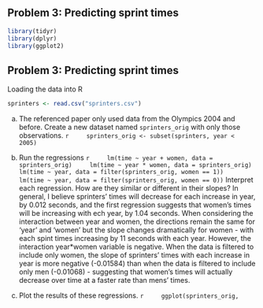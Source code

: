 ## Problem 3: Predicting sprint times

```r
library(tidyr)
library(dplyr)
library(ggplot2)
```
## Problem 3: Predicting sprint times

Loading the data into R
```r
sprinters <- read.csv("sprinters.csv")
```

a. The referenced paper only used data from the Olympics 2004 and before. Create a new dataset named `sprinters_orig` with only those observations.
    ```r
    sprinters_orig <- subset(sprinters, year < 2005)
    ```

b. Run the regressions
    ```r
    lm(time ~ year + women, data = sprinters_orig)
    lm(time ~ year * women, data = sprinters_orig)
    lm(time ~ year, data = filter(sprinters_orig, women == 1))
    lm(time ~ year, data = filter(sprinters_orig, women == 0))
    ```
    Interpret each regression. How are they similar or different in their 
    slopes?
      In general, I believe sprinters' times will decrease for each increase in year, by 0.012 seconds, and the first regression suggests that women's times will be increasing with ech year, by 1.04 seconds. When considering the interaction between year and women, the directions remain the same for 'year' and 'women' but the slope changes dramatically for women - with each spint times increasing by 11 seconds with each year. However, the interaction year*women variable is negative. When the data is filtered to include only women, the slope of sprinters' times with each increase in year is more negative (-0.01584) than when the data is filtered to include only men (-0.01068) - suggesting that women's times will actually decrease over time at a faster rate than mens' times.

c. Plot the results of these regressions.
    ``` r
    ggplot(sprinters_orig,
    ```
